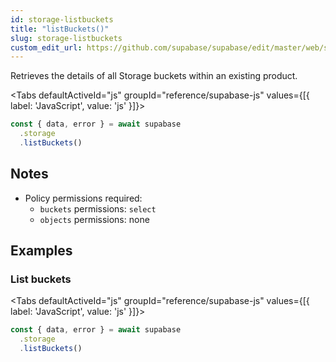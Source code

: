 ```yaml
---
id: storage-listbuckets
title: "listBuckets()"
slug: storage-listbuckets
custom_edit_url: https://github.com/supabase/supabase/edit/master/web/spec/supabase.yml
---
```



Retrieves the details of all Storage buckets within an existing product.

<Tabs
  defaultActiveId="js"
  groupId="reference/supabase-js"
  values={[{ label: 'JavaScript', value: 'js' }]}>

<TabsPanel id="js" label="js">

```js
const { data, error } = await supabase
  .storage
  .listBuckets()
```


</TabsPanel>

</Tabs>





## Notes

- Policy permissions required:
  - `buckets` permissions: `select` 
  - `objects` permissions: none










## Examples

### List buckets



<Tabs
  defaultActiveId="js"
  groupId="reference/supabase-js"
  values={[{ label: 'JavaScript', value: 'js' }]}>

<TabsPanel id="js" label="js">

```js
const { data, error } = await supabase
  .storage
  .listBuckets()
```


</TabsPanel>

</Tabs>